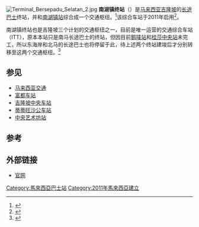 {{多個問題|
{{expand|time=2017-03-27T15:43:12+00:00}}
{{refimprove|time=2017-03-27T15:43:12+00:00}}
{{Expand language|time=2017-03-27T08:43:05+00:00}}
}}
[[File:Terminal_Bersepadu_Selatan_2.jpg|thumb]]
'''南湖镇终站'''（{{lang-ms|Terminal Bersepadu Selatan}}）是[[马来西亚|马来西亚]][[吉隆坡|吉隆坡]]的[[长途巴士|长途巴士]]终站，并和[[南湖镇站|南湖镇站]]综合成一个交通枢纽。<ref>{{cite web|url=http://www.tbsbts.com.my/other-transports|title=Other Transports|work=www.tbsbts.com.my|accessdate=2017-03-27|archive-date=2017-05-10|archive-url=https://web.archive.org/web/20170510174908/http://www.tbsbts.com.my/other-transports|dead-url=yes}}</ref>该综合车站于2011年启用<ref>{{Cite web |url=http://www.sinchew.com.my/node/818558 |title=存档副本 |accessdate=2017-11-30 |archive-date=2017-12-01 |archive-url=https://web.archive.org/web/20171201041313/http://www.sinchew.com.my/node/818558 |dead-url=no }}</ref>。

南湖镇终站也是吉隆坡三个计划的交通枢纽之一，目前是唯一运营的交通综合车站（ITT），原本本站只是南马长途巴士的终站，但因目前[[鹅唛站|鹅唛站]]和[[桂莎中央站|桂莎中央站]]未完工，所以东海岸和北马的长途巴士也将停留于此，待上述两个终站建竣后才分别转移至这两个交通枢纽。<ref>{{cite web|url=http://www.spad.gov.my/land-public-transport/terminals/integrated-transport-terminal-itt-gombak|title=Integrated Transport Terminal (ITT) Gombak - Official Suruhanjaya Pengangkutan Awam Darat (S.P.A.D.) Website|work=www.spad.gov.my|access-date=2017-03-27|archive-url=https://web.archive.org/web/20170510164532/http://www.spad.gov.my/land-public-transport/terminals/integrated-transport-terminal-itt-gombak|archive-date=2017-05-10|dead-url=yes}}</ref>

==参见==
{{Portal box|马来西亚}}
* [[马来西亚交通|马来西亚交通]]
* [[富都车站|富都车站]]
* [[吉隆坡中央车站|吉隆坡中央车站]]
* [[蒂蒂旺沙站|蒂蒂旺沙公车站]]
* [[中央艺术坊站|中央艺术坊站]]

==参考==
{{reflist}}

==外部链接==
* [http://www.tbsbts.com.my/ 官网]{{Wayback|url=http://www.tbsbts.com.my/ |date=20200323031511 }}

{{马来西亚巴士运输}}

[[Category:馬來西亞巴士站|Category:馬來西亞巴士站]]
[[Category:2011年馬來西亞建立|Category:2011年馬來西亞建立]]